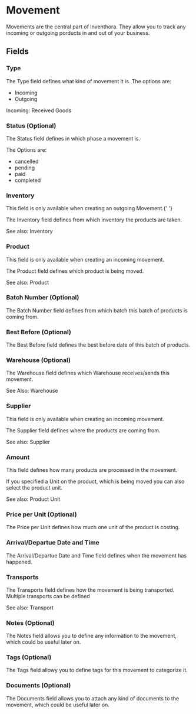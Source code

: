 
# Movement

Movements are the central part of Inventhora. They allow you to track any incoming or outgoing porducts in and out of your business.

## Fields

### Type

The Type field defines what kind of movement it is. The options are:

- Incoming
- Outgoing

Incoming: Received Goods

### Status (Optional)

The Status field defines in which phase a movement is.

The Options are:

- cancelled
- pending
- paid
- completed

### Inventory

<Secondary>
  This field is only available when creating an outgoing Movement.{' '}
</Secondary>

The Inventory field defines from which inventory the products are taken.

See also: <Link href="/main-entities/inventory">Inventory</Link>

### Product

This field is only available when creating an incoming movement.

The Product field defines which product is being moved.

See also: <Link href="/main-entities/product">Product</Link>

### Batch Number (Optional)

The Batch Number field defines from which batch this batch of products is coming from.

### Best Before (Optional)

The Best Before field defines the best before date of this batch of products.

### Warehouse (Optional)

The Warehouse field defines which Warehouse receives/sends this movement.

See Also: <Link href="/main-entities/warehouse">Warehouse</Link>

### Supplier

<Secondary>
  This field is only available when creating an incoming movement.
</Secondary>

The Supplier field defines where the products are coming from.

See also: <Link href="/main-entities/supplier">Supplier</Link>

### Amount

This field defines how many products are processed in the movement.

If you specified a Unit on the product, which is being moved you can also select the product unit.

See also: <Link href="/secondary-entities/product-unit">Product Unit</Link>

### Price per Unit (Optional)

The Price per Unit defines how much one unit of the product is costing.

### Arrival/Departue Date and Time

The Arrival/Departue Date and Time field defines when the movement has happened.

### Transports

The Transports field defines how the movement is being transported. Multiple transports can be defined

See also: <Link href="/secondary-entities/transport">Transport</Link>

### Notes (Optional)

The Notes field allows you to define any information to the movement, which could be useful later on.

### Tags (Optional)

The Tags field allowy you to define tags for this movement to categorize it.

### Documents (Optional)

The Documents field allows you to attach any kind of documents to the movement, which could be useful later on.
